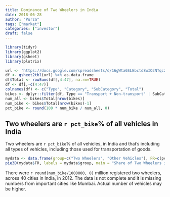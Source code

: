 ```yaml
---
title: Dominance of Two Wheelers in India
date: 2018-06-28
author: "Purza"
tags: ["market"]
categories: ["investor"]
draft: false
---
```


```r
library(tidyr)
library(ggplot2)
library(gsheet)
library(plotrix)

url <- 'https://docs.google.com/spreadsheets/d/16gWta6SLEbctd8wIO3NTqcZWOnl-Nu-fLCz4k1gh4xI/edit?usp=sharing'
df <- gsheet2tbl(url) %>% as.data.frame
df$Total <- rowSums(df[,4:47], na.rm=TRUE)
df <- df[,-c(4:47)]
colnames(df) <- c("Type", "Category", "SubCategory", "Total")
bikes <- dplyr::filter(df, Type == "Transport + Non-transport" | SubCategory == "Total Two wheelers")
num_all <- bikes$Total[nrow(bikes)]
num_bike <- bikes$Total[nrow(bikes)-1]
pct_bike <- round(100 * num_bike / num_all, 0)
```

## Two wheelers are `r pct_bike`% of all vehicles in India

Two wheelers are `r pct_bike`% of all vehicles, in India and that's including all types of vehicles, including those used for transportation of goods.

```r
mydata <- data.frame(group=c("Two Wheelers", "Other Vehicles"), FR=c(pct_bike, 100 - pct_bike))
pie3D(mydata$FR, labels = mydata$group, main = "Share of Two Wheelers in India", explode=0.1, radius=.9, labelcex = 1.2,  start=0.7)
```

There were `r round(num_bike/1000000, 0)` million registered two wheelers, across 40 cities in India, in 2012. The data is not complete and it is missing numbers from important cities like Mumbai. Actual number of vehicles may be higher.

